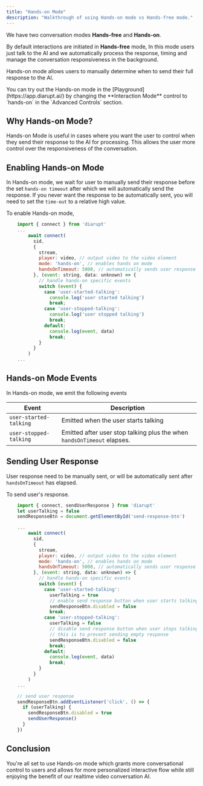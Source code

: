 ```yaml
---
title: "Hands-on Mode"
description: "Walkthrough of using Hands-on mode vs Hands-free mode."
---
```


We have two conversation modes **Hands-free** and **Hands-on**. 

By default interactions are initiated in **Hands-free** mode, In this mode users just talk to the AI and we automatically process the response, timing and manage the conversation responsiveness in the background.

Hands-on mode allows users to manually determine when to send their full response to the AI.

<Info>
    You can try out the Hands-on mode in the [Playground](https://app.diarupt.ai/) by changing the **Interaction Mode** control to `hands-on` in the `Advanced Controls` section.
</Info>

## Why Hands-on Mode?

Hands-on Mode is useful in cases where you want the user to control when they send their response to the AI for processing. This allows the user more control over the responsiveness of the conversation.


## Enabling Hands-on Mode

In Hands-on mode, we wait for user to manually send their response before the set `hands-on timeout` after which we will automatically send the response. If you never want the response to be automatically sent, you will need to set the `time-out` to a relative high value.

To enable Hands-on mode,

```js
    import { connect } from 'diarupt'
    ...
        await connect(
          sid,
          {
            stream,
            player: video, // output video to the video element
            mode: 'hands-on', // enables hands on mode
            handsOnTimeout: 5000, // automatically sends user response after 5 seconds
          }, (event: string, data: unknown) => {
            // handle hands-on specific events
            switch (event) {
              case 'user-started-talking':
                console.log('user started talking')
                break;
              case 'user-stopped-talking':
                console.log('user stopped talking')
                break;
              default:
                console.log(event, data)
                break;
            }
          }
        )
    ...
```

## Hands-on Mode Events

In Hands-on mode, we emit the following events

| Event | Description |
| --- | --- |
| `user-started-talking` | Emitted when the user starts talking |
| `user-stopped-talking` | Emitted after user stop talking plus the when `handsOnTimeout` elapses. |


## Sending User Response

User response need to be manually sent, or will be automatically sent after `handsOnTimeout` has elapsed.

To send user's response.

```js
    import { connect, sendUserResponse } from 'diarupt'
    let userTalking = false
    sendResponseBtn = document.getElementById('send-response-btn')

    ...
        await connect(
          sid,
          {
            stream,
            player: video, // output video to the video element
            mode: 'hands-on', // enables hands on mode
            handsOnTimeout: 5000, // automatically sends user response after 5 seconds
          }, (event: string, data: unknown) => {
            // handle hands-on specific events
            switch (event) {
              case 'user-started-talking':
                userTalking = true
                // enable send response button when user starts talking
                sendResponseBtn.disabled = false
                break;
              case 'user-stopped-talking':
                userTalking = false
                // disable send response button when user stops talking
                // this is to prevent sending empty response
                sendResponseBtn.disabled = false
                break;
              default:
                console.log(event, data)
                break;
            }
          }
        )
    ...

    // send user response
    sendResponseBtn.addEventListener('click', () => {
      if (userTalking) {
        sendResponseBtn.disabled = true
        sendUserResponse()
      }
    })
```

## Conclusion

You're all set to use Hands-on mode which grants more conversational control to users and allows for more personalized interactive flow while still enjoying the benefit of our realtime video conversation AI.

